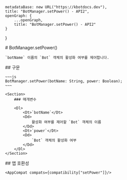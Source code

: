 
    metadataBase: new URL("https://kbotdocs.dev"),
    title: "BotManager.setPower() - API2",
    openGraph: {
        ...openGraph,
        title: "BotManager.setPower() - API2"
    }
}

<Section>
    # BotManager.setPower()

    `botName` 이름의 `Bot` 객체의 활성화 여부를 제어합니다.
</Section>
<Section>
    ## 구문

    ~~~js
    BotManager.setPower(botName: String, power: Boolean);
    ~~~

    <Section>
        ### 매개변수

        <Dl>
            <Dt>`botName`</Dt>
            <Dd>
                활성화 여부를 제어할 `Bot` 객체의 이름
            </Dd>
            <Dt>`power`</Dt>
            <Dd>
                `Bot` 객체의 활성화 여부
            </Dd>
        </Dl>
    </Section>
</Section>
<Section>
    ## 앱 호환성

    <AppCompat compats={compatibility["setPower"]}/>
</Section>